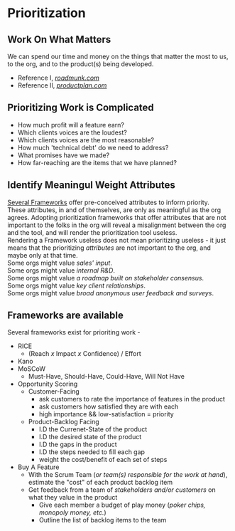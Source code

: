# Prioritization

## Work On What Matters

We can spend our time and money on the things that matter the most to us, to the org, and to the product(s) being developed.

- Reference I, [_roadmunk.com_](https://roadmunk.com/guides/product-prioritization-techniques-product-managers/)
- Reference II, [_productplan.com_](https://www.productplan.com/glossary/buy-a-feature/)

## Prioritizing Work is Complicated

- How much profit will a feature earn?
- Which clients voices are the loudest?
- Which clients voices are the most reasonable?
- How much 'technical debt' do we need to address?
- What promises have we made?
- How far-reaching are the items that we have planned?

## Identify Meaningul Weight Attributes

[Several Frameworks](#frameworks-are-available) offer pre-conceived attributes to inform priority.  
These attributes, in and of themselves, are only as meaningful as the org agrees. Adopting prioritization frameworks that offer attributes that are not important to the folks in the org will reveal a misalignment between the org and the tool, and will render the prioritization tool useless.  
Rendering a Framework useless does not mean prioritizing useless - it just means that the prioritizing _attributes_ are not important to the org, and maybe only at that time.  
Some orgs might value _sales' input_.  
Some orgs might value _internal R&D_.  
Some orgs might value _a roadmap built on stakeholder consensus_.  
Some orgs might value _key client relationships_.  
Some orgs might value _broad anonymous user feedback and surveys_.

## Frameworks are available

Several frameworks exist for prioriting work -

- RICE
  - (Reach _x_ Impact _x_ Confidence) / Effort
- Kano
- MoSCoW
  - Must-Have, Should-Have, Could-Have, Will Not Have
- Opportunity Scoring
  - Customer-Facing
    - ask customers to rate the importance of features in the product
    - ask customers how satisfied they are with each
    - high importance && low-satisfaction = priority
  - Product-Backlog Facing
    - I.D the Currenet-State of the product
    - I.D the desired state of the product
    - I.D the gaps in the product
    - I.D the steps needed to fill each gap
    - weight the cost/benefit of each set of steps
- Buy A Feature
  - With the Scrum Team (_or team(s) responsible for the work at hand_), estimate the "cost" of each product backlog item
  - Get feedback from a team of _stakeholders and/or customers_ on what they value in the product
    - Give each member a budget of play money (_poker chips, monopoly money, etc._)
    - Outline the list of backlog items to the team
